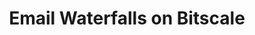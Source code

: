 ---
title: "Email Waterfalls on Bitscale"
description: "Our email waterfall action allows you to parse through various email data providers in and order defined by the user and return the the first email id it retrieves. Furthermore, it also allows the user to allow for only high quality email to be retrieved ny adding a verification layer after each source. Thus, reducing grid redundancy."
---